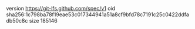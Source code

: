 version https://git-lfs.github.com/spec/v1
oid sha256:1c798ba78f19eae53c017344941a51a8cf9bfd78c7191c25c0422ddfadb50c8c
size 185146
